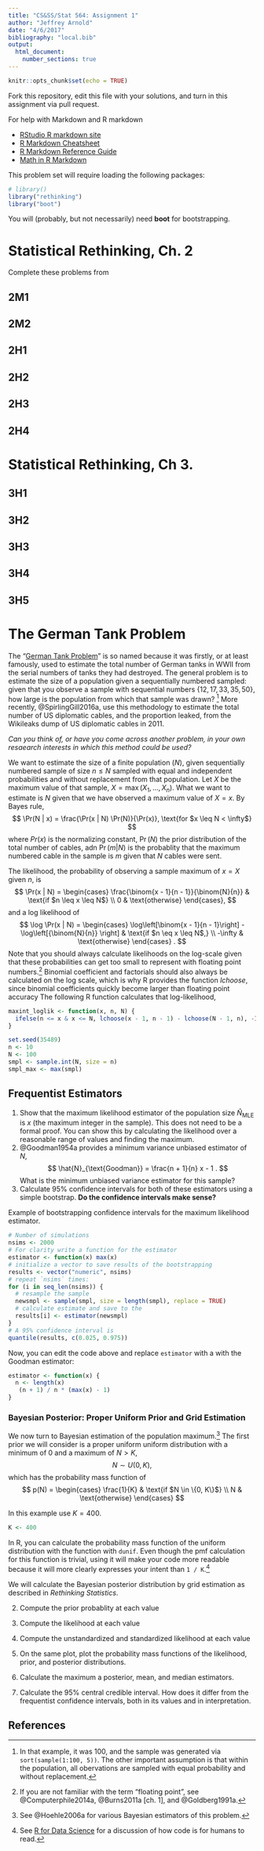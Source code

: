 ```yaml
---
title: "CS&SS/Stat 564: Assignment 1"
author: "Jeffrey Arnold"
date: "4/6/2017"
bibliography: "local.bib"
output:
  html_document:
    number_sections: true
---
```


```r
knitr::opts_chunk$set(echo = TRUE)
```

Fork this repository, edit this file with your solutions, and turn in this assignment via pull request.

For help with Markdown and R markdown

- [RStudio R markdown site](http://rmarkdown.rstudio.com/index.html)
- [R Markdown Cheatsheet](https://www.rstudio.com/wp-content/uploads/2016/03/rmarkdown-cheatsheet-2.0.pdf)
- [R Markdown Reference Guide](https://www.rstudio.com/wp-content/uploads/2015/03/rmarkdown-reference.pdf)
- [Math in R Markdown](http://www.stat.cmu.edu/~cshalizi/rmarkdown/#math-in-r-markdown)

This problem set will require loading the following packages:
```r
# library()
library("rethinking")
library("boot")
```

You will (probably, but not necessarily) need **boot** for bootstrapping.

# Statistical Rethinking, Ch. 2

Complete these problems from 

## 2M1

## 2M2

## 2H1

## 2H2

## 2H3

## 2H4

# Statistical Rethinking, Ch 3.

## 3H1

## 3H2

## 3H3

## 3H4

## 3H5


# The German Tank Problem

The "[German Tank Problem](https://en.wikipedia.org/wiki/German_tank_problem)" is so named because it was firstly, or at least famously, used to estimate the total number of German tanks in WWII from the serial numbers of tanks they had destroyed. 
The general problem is to estimate the size of a population given a sequentially numbered sampled: given that you observe a sample with sequential numbers $\{12, 17, 33, 35, 50\}$, how large is the population from which that sample was drawn? [^fn1]
More recently, @SpirlingGill2016a, use this methodology to estimate the total number of US diplomatic cables, and the proportion leaked, from the Wikileaks dump of US diplomatic cables in 2011.

*Can you think of, or have you come across another problem, in your own resaearch interests in which this method could be used?*

[^fn1]: In that example, it was 100, and the sample was generated via `sort(sample(1:100, 5))`.  The other important assumption is that within the population, all obervations are sampled with equal probability and without replacement.

We want to estimate the size of a finite population ($N$), given sequentially numbered sample of size $n \leq N$ sampled with equal and independent probabilities and without replacement from that population.
Let $X$ be the maximum value of that sample, $X = \max(X_1, \dots, X_n)$.
What we want to estimate is $N$ given that we have observed a maximum value of $X = x$.
By Bayes rule, 
$$
\Pr(N | x) = \frac{\Pr(x | N) \Pr(N)}{\Pr(x)}, \text{for $x \leq N < \infty$}
$$
where $Pr(x)$ is the normalizing constant, $\Pr(N)$ the prior distribution of the total number of cables, adn $\Pr(m|N)$ is the probablity that the maximum numbered cable in the sample is $m$ given that $N$ cables were sent.

The likelihood, the probability of observing a sample maximum of $x = X$ given $n$, is
$$
\Pr(x | N) = 
\begin{cases}
\frac{\binom{x - 1}{n - 1}}{\binom{N}{n}} & \text{if $n \leq x \leq N$} \\
0 & \text{otherwise}
\end{cases},
$$
and a log likelihood of 
$$
\log \Pr(x | N) =
\begin{cases}
\log\left[\binom{x - 1}{n - 1}\right] - \log\left[{\binom{N}{n}} \right] & \text{if $n \eq x \leq N$,} \\
-\infty & \text{otherwise} 
\end{cases} .
$$
Note that you should always calculate likelihoods on the log-scale given that these probabilities can get too small to represent with floating point numbers.[^floatingpoint]
Binomial coefficient and factorials should also always be calculated on the log scale, which is why R provides the function $lchoose$, since binomial coefficients quickly become larger than floating point accuracy
The following R function calculates that log-likelihood,
```r
maxint_loglik <- function(x, n, N) {
  ifelse(n <= x & x <= N, lchoose(x - 1, n - 1) - lchoose(N - 1, n), -Inf)
}
```

[^floatingpoint]: If you are not familiar with the term "floating point", see @Computerphile2014a, @Burns2011a[ch. 1], and @Goldberg1991a.

```r
set.seed(35489)
n <- 10
N <- 100
smpl <- sample.int(N, size = n)
smpl_max <- max(smpl)
```

## Frequentist Estimators

1. Show that the maximum likelihood estimator of the population size $\hat{N}_{\text{MLE}}$ is $x$ (the maximum integer in the sample). This does not need to be a formal proof.
    You can show this by calculating the likelihood over a reasonable range of values and finding the maximum.
2. @Goodman1954a provides a minimum variance unbiased estimator of $N$,
    $$
    \hat{N}_{\text{Goodman}} = \frac{n + 1}{n} x - 1 .
    $$
    What is the minimum unbiased variance estimator for this sample?
3. Calculate 95% confidence intervals for both of these estimators using a simple bootstrap. **Do the confidence intervals make sense?**


Example of bootstrapping confidence intervals for the maximum likelihood estimator.
```r
# Number of simulations
nsims <- 2000
# For clarity write a function for the estimator
estimator <- function(x) max(x)
# initialize a vector to save results of the bootstrapping
results <- vector("numeric", nsims)
# repeat `nsims` times:
for (i in seq_len(nsims)) {
  # resample the sample
  newsmpl <- sample(smpl, size = length(smpl), replace = TRUE)
  # calculate estimate and save to the 
  results[i] <- estimator(newsmpl)
}
# A 95% confidence interval is
quantile(results, c(0.025, 0.975))
```

Now, you can edit the code above and replace `estimator` with a with the Goodman estimator:
```r
estimator <- function(x) {
  n <- length(x)
   (n + 1) / n * (max(x) - 1)
}
```


### Bayesian Posterior: Proper Uniform Prior and Grid Estimation

We now turn to Bayesian estimation of the population maximum.[^bayespop]
The first prior we will consider is a proper uniform uniform distribution with a minimum of 0 and a maximum of $N > K$,
$$
N \sim U(0, K),
$$
which has the probability mass function of 
$$
p(N) = 
\begin{cases}
\frac{1}{K} & \text{if $N \in \{0, K\}$} \\
N & \text{otherwise}
\end{cases}
$$

In this example use $K = 400$.
```r
K <- 400
```

In R, you can calculate the probability mass function of the uniform distribution with the function with `dunif`.
Even though the pmf calculation for this function is trivial, using it will make your code more readable because it will more clearly expresses your
intent than `1 / K`.[^r4ds]

[^r4ds]: See [R for Data Science](http://r4ds.had.co.nz/functions.html#introduction-12) for a discussion of how code is for humans to read.

We will calculate the Bayesian posterior distribution by grid estimation as described in *Rethinking Statistics*.

  2. Compute the prior probablity at each value
  3. Compute the likelihood at each value
  4. Compute the unstandardized and standardized likelihood at each value

2. On the same plot, plot the probability mass functions of the likelihood, prior, and posterior distributions.
3. Calculate the maximum a posterior, mean, and median estimators.
4. Calculate the 95% central credible interval. How does it differ from the frequentist confidence intervals, both in its values and in interpretation.

[^bayespop]: See @Hoehle2006a for various Bayesian estimators of this problem.

## References
